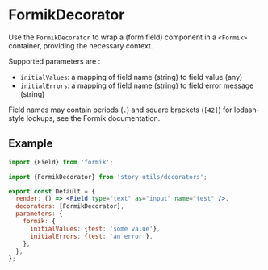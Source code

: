 

<Meta of={FormikDecoratorStories} />

# FormikDecorator

Use the `FormikDecorator` to wrap a (form field) component in a `<Formik>` container, providing the
necessary context.

Supported parameters are :

- `initialValues`: a mapping of field name (string) to field value (any)
- `initialErrors`: a mapping of field name (string) to field error message (string)

Field names may contain periods (`.`) and square brackets (`[42]`) for lodash-style lookups, see the
Formik documentation.

## Example

```jsx
import {Field} from 'formik';

import {FormikDecorator} from 'story-utils/decorators';

export const Default = {
  render: () => <Field type="text" as="input" name="test" />,
  decorators: [FormikDecorator],
  parameters: {
    formik: {
      initialValues: {test: 'some value'},
      initialErrors: {test: 'an error'},
    },
  },
};
```
